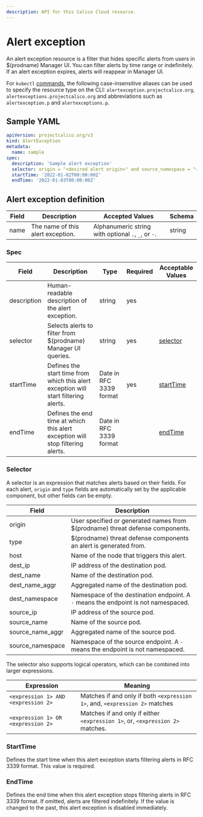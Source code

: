 ```yaml
---
description: API for this Calico Cloud resource.
---
```


# Alert exception

An alert exception resource is a filter that hides specific alerts from users in $(prodname) Manager UI.
You can filter alerts by time range or indefinitely. If an alert exception expires, alerts will reappear in Manager UI.

For `kubectl` [commands](https://kubernetes.io/docs/reference/kubectl/overview/),
the following case-insensitive aliases can be used to specify the resource type on the CLI:
`alertexception.projectcalico.org`, `alertexceptions.projectcalico.org` and abbreviations such as
`alertexception.p` and `alertexceptions.p`.

## Sample YAML

```yaml
apiVersion: projectcalico.org/v3
kind: AlertException
metadata:
  name: sample
spec:
  description: 'Sample alert exception'
  selector: origin = "<desired alert origin>" and source_namespace = "<desired source namespace>"
  startTime: '2022-01-02T00:00:00Z'
  endTime: '2022-01-03T00:00:00Z'
```

## Alert exception definition

| Field | Description                       | Accepted Values                                     | Schema |
| ----- | --------------------------------- | --------------------------------------------------- | ------ |
| name  | The name of this alert exception. | Alphanumeric string with optional `.`, `_`, or `-`. | string |

### Spec

| Field       | Description                                                                         | Type                    | Required | Acceptable Values       |
| ----------- | ----------------------------------------------------------------------------------- | ----------------------- | -------- | ----------------------- |
| description | Human-readable description of the alert exception.                                  | string                  | yes      |
| selector    | Selects alerts to filter from $(prodname) Manager UI queries.                      | string                  | yes      | [selector](#selector)   |
| startTime   | Defines the start time from which this alert exception will start filtering alerts. | Date in RFC 3339 format | yes      | [startTime](#starttime) |
| endTime     | Defines the end time at which this alert exception will stop filtering alerts.      | Date in RFC 3339 format |          | [endTime](#endtime)     |

### Selector

A selector is an expression that matches alerts based on their fields. For each alert,
`origin` and `type` fields are automatically set by the applicable component, but other fields can be empty.

| Field            | Description                                                                        |
| ---------------- | ---------------------------------------------------------------------------------- |
| origin           | User specified or generated names from $(prodname) threat defense components.     |
| type             | $(prodname) threat defense components an alert is generated from.                 |
| host             | Name of the node that triggers this alert.                                         |
| dest_ip          | IP address of the destination pod.                                                 |
| dest_name        | Name of the destination pod.                                                       |
| dest_name_aggr   | Aggregated name of the destination pod.                                            |
| dest_namespace   | Namespace of the destination endpoint. A `-` means the endpoint is not namespaced. |
| source_ip        | IP address of the source pod.                                                      |
| source_name      | Name of the source pod.                                                            |
| source_name_aggr | Aggregated name of the source pod.                                                 |
| source_namespace | Namespace of the source endpoint. A `-` means the endpoint is not namespaced.      |

The selector also supports logical operators, which can be combined into larger expressions.

| Expression                          | Meaning                                                                       |
| ----------------------------------- | ----------------------------------------------------------------------------- |
| `<expression 1> AND <expression 2>` | Matches if and only if both `<expression 1>`, and, `<expression 2>` matches   |
| `<expression 1> OR <expression 2>`  | Matches if and only if either `<expression 1>`, or, `<expression 2>` matches. |

### StartTime

Defines the start time when this alert exception starts filtering alerts in RFC 3339 format. This value is required.

### EndTime

Defines the end time when this alert exception stops filtering alerts in RFC 3339 format.
If omitted, alerts are filtered indefinitely.
If the value is changed to the past, this alert exception is disabled immediately.

